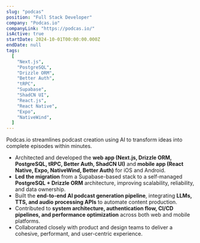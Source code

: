 ```yaml
---
slug: "podcas"
position: "Full Stack Developer"
company: "Podcas.io"
companyLink: "https://podcas.io/"
isActive: true
startDate: 2024-10-01T00:00:00.000Z
endDate: null
tags:
  [
    "Next.js",
    "PostgreSQL",
    "Drizzle ORM",
    "Better Auth",
    "tRPC",
    "Supabase",
    "ShadCN UI",
    "React.js",
    "React Native",
    "Expo",
    "NativeWind",
  ]
---
```


Podcas.io streamlines podcast creation using AI to transform ideas into complete episodes within minutes.

- Architected and developed the **web app (Next.js, Drizzle ORM, PostgreSQL, tRPC, Better Auth, ShadCN UI)** and **mobile app (React Native, Expo, NativeWind, Better Auth)** for iOS and Android.
- **Led the migration** from a Supabase-based stack to a self-managed **PostgreSQL + Drizzle ORM** architecture, improving scalability, reliability, and data ownership.
- Built the **end-to-end AI podcast generation pipeline**, integrating **LLMs, TTS, and audio processing APIs** to automate content production.
- Contributed to **system architecture, authentication flow, CI/CD pipelines, and performance optimization** across both web and mobile platforms.
- Collaborated closely with product and design teams to deliver a cohesive, performant, and user-centric experience.
